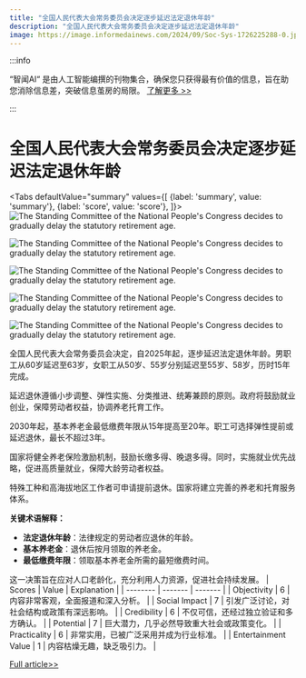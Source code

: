 ```yaml
---
title: "全国人民代表大会常务委员会决定逐步延迟法定退休年龄"
description: "全国人民代表大会常务委员会决定逐步延迟法定退休年龄"
image: https://image.informedainews.com/2024/09/Soc-Sys-1726225288-0.jpg
---
```



:::info

“智闻AI“ 是由人工智能编撰的刊物集合，确保您只获得最有价值的信息，旨在助您消除信息差，突破信息茧房的局限。  [了解更多 >>](/)

:::

# 全国人民代表大会常务委员会决定逐步延迟法定退休年龄


<Tabs
	defaultValue="summary"
	values={[
	{label: 'summary', value: 'summary'},
	{label: 'score', value: 'score'},
]}>
<TabItem value="summary">
<img
  src="https://image.informedainews.com/2024/09/Soc-Sys-1726225288-0.jpg"
  alt="The Standing Committee of the National People's Congress decides to gradually delay the statutory retirement age."
/>

<img
  src="https://image.informedainews.com/2024/09/Soc-4mn-1726225288-1.jpg"
  alt="The Standing Committee of the National People's Congress decides to gradually delay the statutory retirement age."
/>

<img
  src="https://image.informedainews.com/2024/09/Soc-j6K-1726225288-2.jpg"
  alt="The Standing Committee of the National People's Congress decides to gradually delay the statutory retirement age."
/>

<img
  src="https://image.informedainews.com/2024/09/Soc-FFR-1726225288-3.jpg"
  alt="The Standing Committee of the National People's Congress decides to gradually delay the statutory retirement age."
/>

<img
  src="https://image.informedainews.com/2024/09/Soc-nMz-1726225288-4.jpg"
  alt="The Standing Committee of the National People's Congress decides to gradually delay the statutory retirement age."
/>



全国人民代表大会常务委员会决定，自2025年起，逐步延迟法定退休年龄。男职工从60岁延迟至63岁，女职工从50岁、55岁分别延迟至55岁、58岁，历时15年完成。

延迟退休遵循小步调整、弹性实施、分类推进、统筹兼顾的原则。政府将鼓励就业创业，保障劳动者权益，协调养老托育工作。

2030年起，基本养老金最低缴费年限从15年提高至20年。职工可选择弹性提前或延迟退休，最长不超过3年。

国家将健全养老保险激励机制，鼓励长缴多得、晚退多得。同时，实施就业优先战略，促进高质量就业，保障大龄劳动者权益。

特殊工种和高海拔地区工作者可申请提前退休。国家将建立完善的养老和托育服务体系。

**关键术语解释：**
- **法定退休年龄**：法律规定的劳动者应退休的年龄。
- **基本养老金**：退休后按月领取的养老金。
- **最低缴费年限**：领取基本养老金所需的最短缴费时间。

这一决策旨在应对人口老龄化，充分利用人力资源，促进社会持续发展。
</TabItem>
<TabItem value="score">
	| Scores     | Value   | Explanation |
	| -------- | ------- | ------- |
	| Objectivity  | 6    | 内容非常客观，全面报道和深入分析。    |
	| Social Impact | 7     | 引发广泛讨论，对社会结构或政策有深远影响。    |
	| Credibility    | 6    | 不仅可信，还经过独立验证和多方确认。    |
	| Potential    | 7    | 巨大潜力，几乎必然导致重大社会或政策变化。    |
	| Practicality    | 6    | 非常实用，已被广泛采用并成为行业标准。    |
	| Entertainment Value    | 1    | 内容枯燥无趣，缺乏吸引力。    |
</TabItem>
</Tabs>

[Full article>>](https://wallstreetcn.com/articles/3727917)
